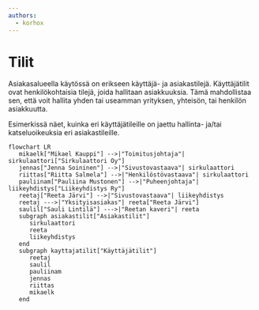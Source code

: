 ```yaml
---
authors:
  - korhox
---
```


# Tilit

Asiakasalueella käytössä on erikseen käyttäjä- ja asiakastilejä. Käyttäjätilit
ovat henkilökohtaisia tilejä, joida hallitaan asiakkuuksia. Tämä mahdollistaa
sen, että voit hallita yhden tai useamman yrityksen, yhteisön, tai henkilön
asiakkuutta.

Esimerkissä näet, kuinka eri käyttäjätileille on jaettu hallinta- ja/tai
katseluoikeuksia eri asiakastileille.

```mermaid
flowchart LR
   mikaelk["Mikael Kauppi"] -->|"Toimitusjohtaja"| sirkulaattori["Sirkulaattori Oy"]
   jennas["Jenna Soininen"] -->|"Sivustovastaava"| sirkulaattori
   riittas["Riitta Salmela"] -->|"Henkilöstövastaava"| sirkulaattori
   pauliinam["Pauliina Mustonen"] -->|"Puheenjohtaja"| liikeyhdistys["Liikeyhdistys Ry"]
   reetaj["Reeta Järvi"] -->|"Sivustovastaava"| liikeyhdistys
   reetaj --->|"Yksityisasiakas"| reeta["Reeta Järvi"]
   saulil["Sauli Lintilä"] --->|"Reetan kaveri"| reeta
   subgraph asiakastilit["Asiakastilit"]
      sirkulaattori
      reeta
      liikeyhdistys
   end
   subgraph kayttajatilit["Käyttäjätilit"]
      reetaj
      saulil
      pauliinam
      jennas
      riittas
      mikaelk
   end
```
